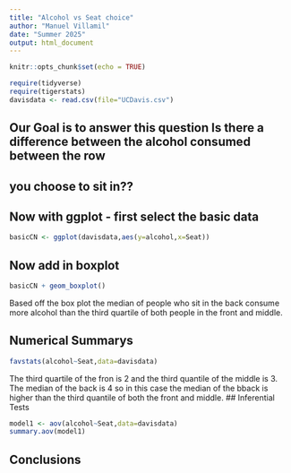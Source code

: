 ```yaml
---
title: "Alcohol vs Seat choice"
author: "Manuel Villamil"
date: "Summer 2025"
output: html_document
---
```


```r
knitr::opts_chunk$set(echo = TRUE)
```

```r
require(tidyverse)
require(tigerstats)
davisdata <- read.csv(file="UCDavis.csv")
```
## Our Goal is to answer this question Is there a difference between the alcohol consumed between the row
## you choose to sit in??

## Now with ggplot - first select the basic data

```r
basicCN <- ggplot(davisdata,aes(y=alcohol,x=Seat))
```
## Now add in boxplot

```r
basicCN + geom_boxplot()
```
  
  Based off the box plot the median of people who sit in the back consume more alcohol than the third quartile of both people in the front and  middle.
  

## Numerical Summarys 
```r
favstats(alcohol~Seat,data=davisdata)
```
The third quartile of the fron is 2 and the third quantile of the middle is 3. The median of the back is 4 so in this case the median of the bback is higher than the third quantile of both the front and middle.
## Inferential Tests
```r
model1 <- aov(alcohol~Seat,data=davisdata)
summary.aov(model1)
```
## Conclusions


